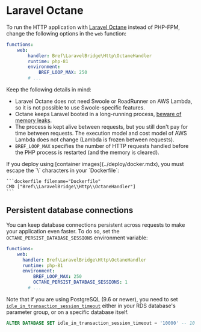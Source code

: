 
<NextSeo description="Run Laravel with Octane on AWS Lambda using Bref." />

# Laravel Octane

To run the HTTP application with [Laravel Octane](https://laravel.com/docs/10.x/octane) instead of PHP-FPM, change the following options in the `web` function:

```yml
functions:
    web:
        handler: Bref\LaravelBridge\Http\OctaneHandler
        runtime: php-81
        environment:
            BREF_LOOP_MAX: 250
        # ...
```

Keep the following details in mind:

- Laravel Octane does not need Swoole or RoadRunner on AWS Lambda, so it is not possible to use Swoole-specific features.
- Octane keeps Laravel booted in a long-running process, [beware of memory leaks](https://laravel.com/docs/10.x/octane#managing-memory-leaks).
- The process is kept alive between requests, but you still don't pay for time between requests. The execution model and cost model of AWS Lambda does not change (Lambda is frozen between requests).
- `BREF_LOOP_MAX` specifies the number of HTTP requests handled before the PHP process is restarted (and the memory is cleared).

<Callout>
    If you deploy using [container images](../deploy/docker.mdx), you must escape the `\` characters in your `Dockerfile`:

    ```dockerfile filename="Dockerfile"
    CMD ["Bref\\LaravelBridge\\Http\\OctaneHandler"]
    ```
</Callout>

## Persistent database connections

You can keep database connections persistent across requests to make your application even faster. To do so, set the `OCTANE_PERSIST_DATABASE_SESSIONS` environment variable:

```yml
functions:
    web:
      handler: Bref\LaravelBridge\Http\OctaneHandler
      runtime: php-81
      environment:
          BREF_LOOP_MAX: 250
          OCTANE_PERSIST_DATABASE_SESSIONS: 1
        # ...
```

Note that if you are using PostgreSQL (9.6 or newer), you need to set [`idle_in_transaction_session_timeout`](https://www.postgresql.org/docs/current/runtime-config-client.html#GUC-IDLE-IN-TRANSACTION-SESSION-TIMEOUT) either in your RDS database's parameter group, or on a specific database itself.

```sql
ALTER DATABASE SET idle_in_transaction_session_timeout = '10000' -- 10 seconds in ms
```
